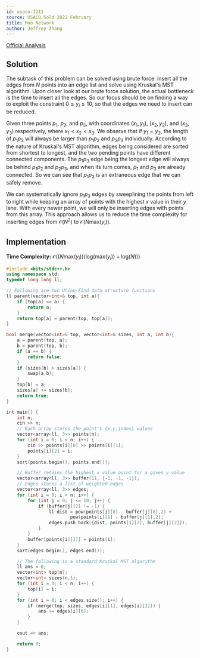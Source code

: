 ```yaml
---
id: usaco-1211
source: USACO Gold 2022 February
title: Moo Network
author: Jeffrey Zhang
---
```


[Official Analysis](http://usaco.org/current/data/sol_prob3_gold_feb22.html)

## Solution

The subtask of this problem can be solved using brute force: insert all the edges from $N$ points into an edge list and solve using Kruskal's MST algorithm. Upon closer look at our brute force solution, the actual bottleneck is the time to insert all the edges.
So our focus should be on finding a way to exploit the constraint $0 \le y_i \le 10$, so that the edges we need to insert can be reduced.
 
Given three points $p_1$, $p_2$, and $p_3$, with coordinates $(x_1, y_1)$, $(x_2, y_2)$, and $(x_3, y_3)$ respectively, where $x_1 < x_2 < x_3$. We observe that if $y_1 = y_2$, the length of $p_1 p_3$ will always be larger than $p_1 p_2$ and $p_2 p_3$ individually. According to the nature of Kruskal's MST algorithm, edges being considered are sorted from shortest to longest, and the two pending points have different connected components. The $p_1 p_3$ edge being the longest edge will always be behind $p_1 p_2$ and $p_2 p_3$, and when its turn comes, $p_1$ and $p_3$ are already connected. So we can see that $p_1 p_3$ is an extraneous edge that we can safely remove.
 
We can systematically ignore $p_1 p_3$ edges by sweeplining the points from left to right while keeping an array of points with the highest $x$ value in their $y$ lane. With every newer point, we will only be inserting edges with points from this array. This approach allows us to reduce the time complexity for inserting edges from $\mathcal{O}(N^2)$ to $\mathcal{O}(N\text{max}(y_i))$.

## Implementation

**Time Complexity:** $\mathcal{O}((N\text{max}(y_i))(\text{log}(\text{max}(y_i))+\text{log}(N)))$

<LanguageSection>
<CPPSection>

```cpp
#include <bits/stdc++.h>
using namespace std;
typedef long long ll;

// Following are two Union-Find data structure functions
ll parent(vector<int>& top, int a){
    if (top[a] == a) {
        return a;
    }
    return top[a] = parent(top, top[a]);
}

bool merge(vector<int>& top, vector<int>& sizes, int a, int b){
    a = parent(top, a);
    b = parent(top, b);
    if (a == b) {
        return false;
    }
    if (sizes[b] > sizes[a]) {
        swap(a,b);
    }
    top[b] = a;
    sizes[a] += sizes[b];
    return true;
}

int main() {
    int n;
    cin >> n;
    // Each array stores the point's {x,y,index} values
    vector<array<ll, 3>> points(n);
    for (int i = 0; i < n; i++) {
        cin >> points[i][0] >> points[i][1];
        points[i][2] = i;
    }
    sort(points.begin(), points.end());

    // Buffer retains the highest x value point for a given y value
    vector<array<ll, 3>> buffer(11, {-1, -1, -1});
    // Edges stores a list of weighted edges
    vector<array<ll, 3>> edges;
    for (int i = 0; i < n; i++) {
        for (int j = 0; j <= 10; j++) {
            if (buffer[j][2] != -1) {
                ll dist = pow(points[i][0] - buffer[j][0],2) +
                        pow(points[i][1] - buffer[j][1],2);
                edges.push_back({dist, points[i][2], buffer[j][2]});
            }
        }
        buffer[points[i][1]] = points[i];
    }
    sort(edges.begin(), edges.end());

    // The following is a standard Kruskal MST algorithm
    ll ans = 0;
    vector<int> top(n);
    vector<int> sizes(n,1);
    for (int i = 0; i < n; i++) {
        top[i] = i;
    }
    for (int i = 0; i < edges.size(); i++) {
        if (merge(top, sizes, edges[i][1], edges[i][2])) {
            ans += edges[i][0];
        }
    }

    cout << ans;

    return 0;
}
```

</CPPSection>

</LanguageSection>
